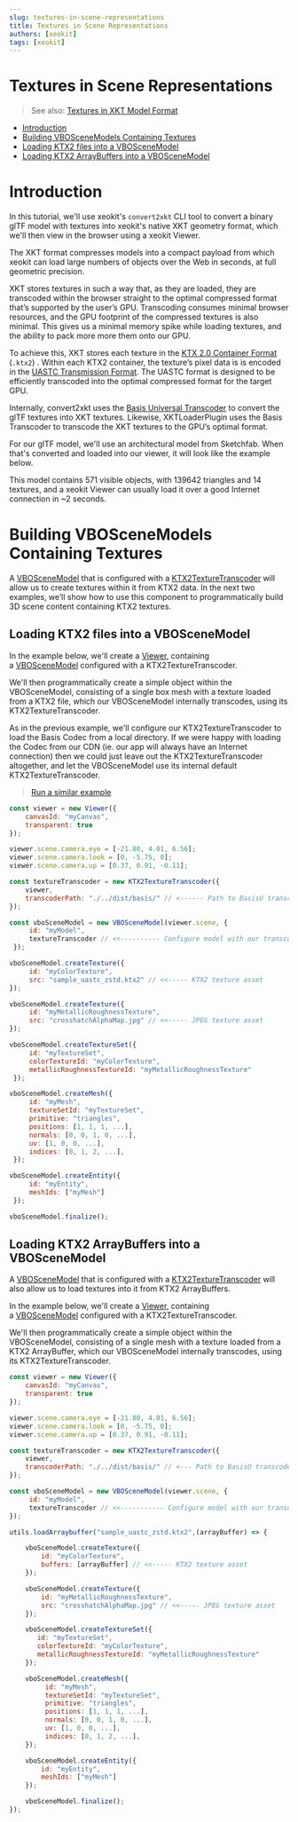 ```yaml
---
slug: textures-in-scene-representations
title: Textures in Scene Representations
authors: [xeokit]
tags: [xeokit]
---
```


# Textures in Scene Representations

> See also: [Textures in XKT Model Format](/blog/textures-in-xkt-model-format)

- [Introduction](#introduction)
- [Building VBOSceneModels Containing Textures](#building-vboscenemodels-containing-textures)
-   [Loading KTX2 files into a VBOSceneModel](#loading-ktx2-files-into-a-vboscenemodel)
-   [Loading KTX2 ArrayBuffers into a VBOSceneModel](#loading-ktx2-arraybuffers-into-a-vboscenemodel)

# Introduction

In this tutorial, we'll use xeokit's `convert2xkt` CLI tool to convert a binary glTF model with textures into xeokit's native XKT geometry format, which we'll then view in the browser using a xeokit Viewer.

The XKT format compresses models into a compact payload from which xeokit can load large numbers of objects over the Web in seconds, at full geometric precision.

XKT stores textures in such a way that, as they are loaded, they are transcoded within the browser straight to the optimal compressed format that’s supported by the user’s GPU. Transcoding consumes minimal browser resources, and the GPU footprint of the compressed textures is also minimal. This gives us a minimal memory spike while loading textures, and the ability to pack more more them onto our GPU.

To achieve this, XKT stores each texture in the [KTX 2.0 Container Format](https://github.khronos.org/KTX-Specification/) (`.ktx2`) . Within each KTX2 container, the texture’s pixel data is is encoded in the [UASTC Transmission Format](https://github.com/BinomialLLC/basis_universal/wiki/UASTC-Texture-Specification). The UASTC format is designed to be efficiently transcoded into the optimal compressed format for the target GPU.

Internally, convert2xkt uses the [Basis Universal Transcoder](https://github.com/xeokit/xeokit-sdk/tree/master/dist/basis) to convert the glTF textures into XKT textures. Likewise, XKTLoaderPlugin uses the Basis Transcoder to transcode the XKT textures to the GPU’s optimal format.

For our glTF model, we'll use an architectural model from Sketchfab. When that's converted and loaded into our viewer, it will look like the example below.

This model contains 571 visible objects, with 139642 triangles and 14 textures, and a xeokit Viewer can usually load it over a good Internet connection in ~2 seconds.

# Building VBOSceneModels Containing Textures

A [VBOSceneModel](https://xeokit.github.io/xeokit-sdk/docs/class/src/viewer/scene/model/VBOSceneModel.js~VBOSceneModel.html) that is configured with a [KTX2TextureTranscoder](https://xeokit.github.io/xeokit-sdk/docs/class/src/viewer/scene/utils/textureTranscoders/KTX2TextureTranscoder/KTX2TextureTranscoder.js~KTX2TextureTranscoder.html) will allow us to create textures within it from KTX2 data. In the next two examples, we’ll show how to use this component to programmatically build 3D scene content containing KTX2 textures.

## Loading KTX2 files into a VBOSceneModel

In the example below, we'll create a [Viewer](https://xeokit.github.io/xeokit-sdk/docs/class/src/viewer/Viewer.js~Viewer.html), containing a [VBOSceneModel](https://xeokit.github.io/xeokit-sdk/docs/class/src/viewer/scene/model/VBOSceneModel.js~VBOSceneModel.html) configured with a KTX2TextureTranscoder.

We'll then programmatically create a simple object within the VBOSceneModel, consisting of a single box mesh with a texture loaded from a KTX2 file, which our VBOSceneModel internally transcodes, using its KTX2TextureTranscoder.

As in the previous example, we'll configure our KTX2TextureTranscoder to load the Basis Codec from a local directory. If we were happy with loading the Codec from our CDN (ie. our app will always have an Internet connection) then we could just leave out the KTX2TextureTranscoder altogether, and let the VBOSceneModel use its internal default KTX2TextureTranscoder.


> [Run a similar example](https://xeokit.github.io/xeokit-sdk/examples/sceneRepresentation_VBOSceneModel_batching_textures_ktx2.html)

```js
const viewer = new Viewer({
    canvasId: "myCanvas",
    transparent: true
});

viewer.scene.camera.eye = [-21.80, 4.01, 6.56];
viewer.scene.camera.look = [0, -5.75, 0];
viewer.scene.camera.up = [0.37, 0.91, -0.11];

const textureTranscoder = new KTX2TextureTranscoder({
    viewer,
    transcoderPath: "./../dist/basis/" // <------ Path to BasisU transcoder module
});

const vboSceneModel = new VBOSceneModel(viewer.scene, {
     id: "myModel",
     textureTranscoder // <<---------- Configure model with our transcoder
 });

vboSceneModel.createTexture({
     id: "myColorTexture",
     src: "sample_uastc_zstd.ktx2" // <<----- KTX2 texture asset
});

vboSceneModel.createTexture({
     id: "myMetallicRoughnessTexture",
     src: "crosshatchAlphaMap.jpg" // <<----- JPEG texture asset
});

vboSceneModel.createTextureSet({
     id: "myTextureSet",
     colorTextureId: "myColorTexture",
     metallicRoughnessTextureId: "myMetallicRoughnessTexture"
 });

vboSceneModel.createMesh({
     id: "myMesh",
     textureSetId: "myTextureSet",
     primitive: "triangles",
     positions: [1, 1, 1, ...],
     normals: [0, 0, 1, 0, ...],
     uv: [1, 0, 0, ...],
     indices: [0, 1, 2, ...],
 });

vboSceneModel.createEntity({
     id: "myEntity",
     meshIds: ["myMesh"]
 });

vboSceneModel.finalize();
```

## Loading KTX2 ArrayBuffers into a VBOSceneModel

A [VBOSceneModel](https://xeokit.github.io/xeokit-sdk/docs/class/src/viewer/scene/models/VBOSceneModel/VBOSceneModel.js~VBOSceneModel.html) that is configured with a [KTX2TextureTranscoder](https://xeokit.github.io/xeokit-sdk/docs/class/src/viewer/scene/utils/textureTranscoders/KTX2TextureTranscoder/KTX2TextureTranscoder.js~KTX2TextureTranscoder.html) will also allow us to load textures into it from KTX2 ArrayBuffers.

In the example below, we'll create a [Viewer](https://xeokit.github.io/xeokit-sdk/docs/class/src/viewer/Viewer.js~Viewer.html), containing a [VBOSceneModel](https://xeokit.github.io/xeokit-sdk/docs/class/src/viewer/scene/models/VBOSceneModel/VBOSceneModel.js~VBOSceneModel.html) configured with a KTX2TextureTranscoder.

We'll then programmatically create a simple object within the VBOSceneModel, consisting of a single mesh with a texture loaded from a KTX2 ArrayBuffer, which our VBOSceneModel internally transcodes, using its KTX2TextureTranscoder.

```js
const viewer = new Viewer({
    canvasId: "myCanvas",
    transparent: true
});

viewer.scene.camera.eye = [-21.80, 4.01, 6.56];
viewer.scene.camera.look = [0, -5.75, 0];
viewer.scene.camera.up = [0.37, 0.91, -0.11];

const textureTranscoder = new KTX2TextureTranscoder({
    viewer,
    transcoderPath: "./../dist/basis/" // <--- Path to BasisU transcoder module
});

const vboSceneModel = new VBOSceneModel(viewer.scene, {
     id: "myModel",
     textureTranscoder // <<----------- Configure model with our transcoder
});

utils.loadArraybuffer("sample_uastc_zstd.ktx2",(arrayBuffer) => {

    vboSceneModel.createTexture({
        id: "myColorTexture",
        buffers: [arrayBuffer] // <<----- KTX2 texture asset
    });

    vboSceneModel.createTexture({
        id: "myMetallicRoughnessTexture",
        src: "crosshatchAlphaMap.jpg" // <<----- JPEG texture asset
    });

    vboSceneModel.createTextureSet({
       id: "myTextureSet",
       colorTextureId: "myColorTexture",
       metallicRoughnessTextureId: "myMetallicRoughnessTexture"
    });

    vboSceneModel.createMesh({
         id: "myMesh",
         textureSetId: "myTextureSet",
         primitive: "triangles",
         positions: [1, 1, 1, ...],
         normals: [0, 0, 1, 0, ...],
         uv: [1, 0, 0, ...],
         indices: [0, 1, 2, ...],
    });

    vboSceneModel.createEntity({
        id: "myEntity",
        meshIds: ["myMesh"]
    });

    vboSceneModel.finalize();
});
```

